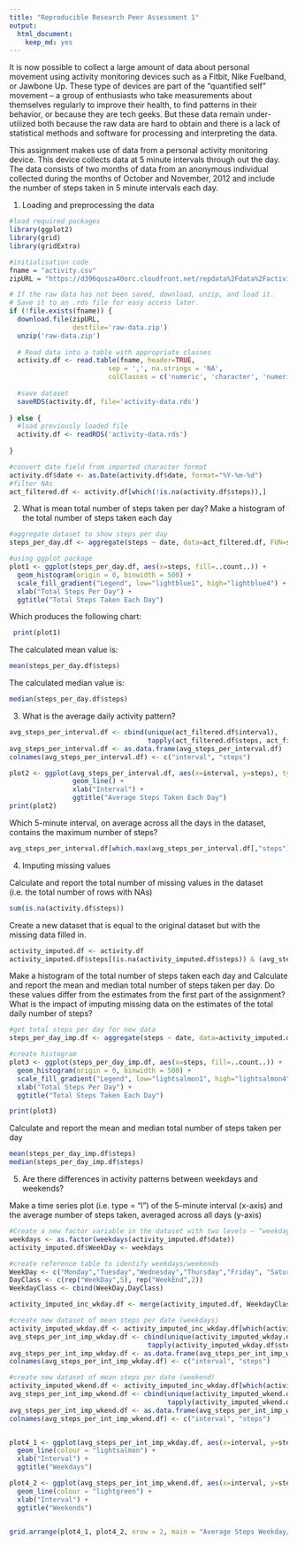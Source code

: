 ```yaml
---
title: "Reproducible Research Peer Assessment 1"
output:
  html_document:
    keep_md: yes
---
```


It is now possible to collect a large amount of data about personal movement using activity monitoring devices such as a Fitbit, Nike Fuelband, or Jawbone Up. These type of devices are part of the “quantified self” movement – a group of enthusiasts who take measurements about themselves regularly to improve their health, to find patterns in their behavior, or because they are tech geeks. But these data remain under-utilized both because the raw data are hard to obtain and there is a lack of statistical methods and software for processing and interpreting the data.  
  
This assignment makes use of data from a personal activity monitoring device. This device collects data at 5 minute intervals through out the day. The data consists of two months of data from an anonymous individual collected during the months of October and November, 2012 and include the number of steps taken in 5 minute intervals each day.  
  
1. Loading and preprocessing the data

```r

#load required packages
library(ggplot2)
library(grid)
library(gridExtra)

#initialisation code
fname = "activity.csv"
zipURL = "https://d396qusza40orc.cloudfront.net/repdata%2Fdata%2Factivity.zip"

# If the raw data has not been saved, download, unzip, and load it.
# Save it to an .rds file for easy access later.
if (!file.exists(fname)) {
  download.file(zipURL,
                destfile='raw-data.zip')
  unzip('raw-data.zip')
  
  # Read data into a table with appropriate classes
  activity.df <- read.table(fname, header=TRUE,
                         sep = ',', na.strings = 'NA',
                         colClasses = c('numeric', 'character', 'numeric'))
  
  #save dataset
  saveRDS(activity.df, file='activity-data.rds')
  
} else {
  #load previously loaded file
  activity.df <- readRDS('activity-data.rds')
  
}

#convert date field from imported character format
activity.df$date <- as.Date(activity.df$date, format="%Y-%m-%d")
#filter NAs
act_filtered.df <- activity.df[which(!is.na(activity.df$steps)),]


```
  
2. What is mean total number of steps taken per day?
  Make a histogram of the total number of steps taken each day  
```r
#aggregate dataset to show steps per day
steps_per_day.df <- aggregate(steps ~ date, data=act_filtered.df, FUN=sum)

#using ggplot package
plot1 <- ggplot(steps_per_day.df, aes(x=steps, fill=..count..)) +
  geom_histogram(origin = 0, binwidth = 500) + 
  scale_fill_gradient("Legend", low="lightblue1", high="lightblue4") +
  xlab("Total Steps Per Day") +
  ggtitle("Total Steps Taken Each Day")

```

  Which produces the following chart:  
```r
 print(plot1)
```

The calculated mean value is:
```r
mean(steps_per_day.df$steps)

```
  
The calculated median value is:  

```r
median(steps_per_day.df$steps)

```
3. What is the average daily activity pattern?  
  
```r
avg_steps_per_interval.df <- cbind(unique(act_filtered.df$interval), 
                                   tapply(act_filtered.df$steps, act_filtered.df$interval, mean))
avg_steps_per_interval.df <- as.data.frame(avg_steps_per_interval.df)
colnames(avg_steps_per_interval.df) <- c("interval", "steps")

plot2 <- ggplot(avg_steps_per_interval.df, aes(x=interval, y=steps), type = "l") +
                geom_line() + 
                xlab("Interval") + 
                ggtitle("Average Steps Taken Each Day")
print(plot2)
```

Which 5-minute interval, on average across all the days in the dataset, contains the maximum number of steps?

```r

avg_steps_per_interval.df[which.max(avg_steps_per_interval.df[,"steps"]),]

```
  
4. Imputing missing values  

Calculate and report the total number of missing values in the dataset (i.e. the total number of rows with NAs)  
  
```r
sum(is.na(activity.df$steps))

```

Create a new dataset that is equal to the original dataset but with the missing data filled in.

```r
activity_imputed.df <- activity.df
activity_imputed.df$steps[(is.na(activity_imputed.df$steps)) & (avg_steps_per_interval.df$interval %in% activity_imputed.df$interval)] <- avg_steps_per_interval.df$steps

```
  
Make a histogram of the total number of steps taken each day and Calculate and report the mean and median total number of steps taken per day. Do these values differ from the estimates from the first part of the assignment? What is the impact of imputing missing data on the estimates of the total daily number of steps?  

```r
#get total steps per day for new data
steps_per_day_imp.df <- aggregate(steps ~ date, data=activity_imputed.df, FUN=sum)

#create histogram
plot3 <- ggplot(steps_per_day_imp.df, aes(x=steps, fill=..count..)) +
  geom_histogram(origin = 0, binwidth = 500) + 
  scale_fill_gradient("Legend", low="lightsalmon1", high="lightsalmon4") +
  xlab("Total Steps Per Day") +
  ggtitle("Total Steps Taken Each Day")

print(plot3)
```
  
Calculate and report the mean and median total number of steps taken per day  

```r
mean(steps_per_day_imp.df$steps)
median(steps_per_day_imp.df$steps)

```
5. Are there differences in activity patterns between weekdays and weekends?

  Make a time series plot (i.e. type = "l") of the 5-minute interval (x-axis) and the average number of steps taken, averaged across all days (y-axis)  
  
```r
#Create a new factor variable in the dataset with two levels – “weekday” and “weekend” indicating whether a given date is a weekday or weekend day.
weekdays <- as.factor(weekdays(activity_imputed.df$date))
activity_imputed.df$WeekDay <- weekdays

#create reference table to identify weekdays/weekends
WeekDay <- c("Monday","Tuesday","Wednesday","Thursday","Friday", "Saturday", "Sunday")
DayClass <- c(rep("WeekDay",5), rep("WeekEnd",2))
WeekdayClass <- cbind(WeekDay,DayClass)

activity_imputed_inc_wkday.df <- merge(activity_imputed.df, WeekdayClass, by="WeekDay", all.x=TRUE)

#create new dataset of mean steps per date (weekdays)
activity_imputed_wkday.df <- activity_imputed_inc_wkday.df[which(activity_imputed_inc_wkday.df$DayClass == "WeekDay"),]
avg_steps_per_int_imp_wkday.df <- cbind(unique(activity_imputed_wkday.df$interval),
                                   tapply(activity_imputed_wkday.df$steps, activity_imputed_wkday.df$interval, mean))
avg_steps_per_int_imp_wkday.df <- as.data.frame(avg_steps_per_int_imp_wkday.df)
colnames(avg_steps_per_int_imp_wkday.df) <- c("interval", "steps")

#create new dataset of mean steps per date (weekend)
activity_imputed_wkend.df <- activity_imputed_inc_wkday.df[which(activity_imputed_inc_wkday.df$DayClass == "WeekEnd"),]
avg_steps_per_int_imp_wkend.df <- cbind(unique(activity_imputed_wkend.df$interval),
                                        tapply(activity_imputed_wkend.df$steps, activity_imputed_wkend.df$interval, mean))
avg_steps_per_int_imp_wkend.df <- as.data.frame(avg_steps_per_int_imp_wkend.df)
colnames(avg_steps_per_int_imp_wkend.df) <- c("interval", "steps")


plot4_1 <- ggplot(avg_steps_per_int_imp_wkday.df, aes(x=interval, y=steps), type = "l") +
  geom_line(colour = "lightsalmon") +
  xlab("Interval") + 
  ggtitle("Weekdays")

plot4_2 <- ggplot(avg_steps_per_int_imp_wkend.df, aes(x=interval, y=steps), type = "l") +
  geom_line(colour = "lightgreen") +
  xlab("Interval") + 
  ggtitle("Weekends")


grid.arrange(plot4_1, plot4_2, nrow = 2, main = "Average Steps Weekday/Weekend Comparison")

```

  
